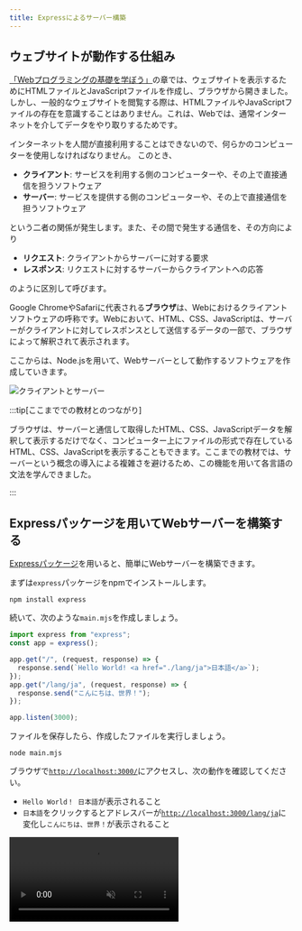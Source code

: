 ```yaml
---
title: Expressによるサーバー構築
---
```



## ウェブサイトが動作する仕組み

[「Webプログラミングの基礎を学ぼう」](/docs/trial-session/)の章では、ウェブサイトを表示するためにHTMLファイルとJavaScriptファイルを作成し、ブラウザから開きました。しかし、一般的なウェブサイトを閲覧する際は、HTMLファイルやJavaScriptファイルの存在を意識することはありません。これは、Webでは、通常インターネットを介してデータをやり取りするためです。

インターネットを人間が直接利用することはできないので、何らかのコンピューターを使用しなければなりません。
このとき、

- **クライアント**: サービスを利用する側のコンピューターや、その上で直接通信を担うソフトウェア
- **サーバー**: サービスを提供する側のコンピューターや、その上で直接通信を担うソフトウェア

という二者の関係が発生します。また、その間で発生する通信を、その方向により

- **リクエスト**: クライアントからサーバーに対する要求
- **レスポンス**: リクエストに対するサーバーからクライアントへの応答

のように区別して呼びます。

Google ChromeやSafariに代表される**ブラウザ**は、Webにおけるクライアントソフトウェアの呼称です。Webにおいて、HTML、CSS、JavaScriptは、サーバーがクライアントに対してレスポンスとして送信するデータの一部で、ブラウザによって解釈されて表示されます。

ここからは、Node.jsを用いて、Webサーバーとして動作するソフトウェアを作成していきます。

![クライアントとサーバー](./client-server.drawio.svg)

:::tip[ここまででの教材とのつながり]

ブラウザは、サーバーと通信して取得したHTML、CSS、JavaScriptデータを解釈して表示するだけでなく、コンピューター上にファイルの形式で存在しているHTML、CSS、JavaScriptを表示することもできます。ここまでの教材では、サーバーという概念の導入による複雑さを避けるため、この機能を用いて各言語の文法を学んできました。

:::

## Expressパッケージを用いてWebサーバーを構築する

[Expressパッケージ](https://www.npmjs.com/package/express)を用いると、簡単にWebサーバーを構築できます。

まずは`express`パッケージをnpmでインストールします。

```shell
npm install express
```

続いて、次のような`main.mjs`を作成しましょう。

```javascript title="main.mjs" showLineNumbers
import express from "express";
const app = express();

app.get("/", (request, response) => {
  response.send(`Hello World! <a href="./lang/ja">日本語</a>`);
});
app.get("/lang/ja", (request, response) => {
  response.send("こんにちは、世界！");
});

app.listen(3000);
```

<ViewSource url={import.meta.url} path="_samples/express-server" />

ファイルを保存したら、作成したファイルを実行しましょう。

```shell
node main.mjs
```

ブラウザで<a href="http://localhost:3000/" target="_blank">`http://localhost:3000/`</a>にアクセスし、次の動作を確認してください。

- `Hello World！ 日本語`が表示されること
- `日本語`をクリックするとアドレスバーが<a href="http://localhost:3000/lang/ja" target="_blank">`http://localhost:3000/lang/ja`</a>に変化し`こんにちは、世界！`が表示されること

<video src={expressSetupVideo} muted controls />

:::warning[Webサーバーの停止]

サーバーは、クライアントからのリクエストを待ち受けるため、管理者により指示されない限り終了しないソフトウェアとして動作します。Expressで構築したサーバーは、ターミナル上で<kbd>control</kbd> + <kbd>C</kbd> (macOS) / <kbd>Ctrl</kbd> + <kbd>C</kbd> (Windows) を押すことで停止することができます。

:::

## HTTPとURL

前項のプログラムが動作する仕組みを理解するためには、ブラウザとサーバーの間で行われるやり取りについて知る必要があります。互いが好き勝手にデータを送受信しても、意味のあるやり取りは成立しません。そこで、ブラウザとサーバーの間でデータを送受信する際には、一定の手順に従う必要があります。この手順のことを**プロトコル**と呼び、Webの世界では、**HTTP**と呼ばれるプロトコルが用いられます。

ブラウザは、アドレスバーに**URL**が入力されると、その情報をもとにHTTPを用いてサーバーと通信します。例えば、先ほどの例で使用した`http://localhost:3000/lang/ja`というURLは、次のように解釈されます。

<p>
  <UrlStructureExplanation />
</p>

- **プロトコル**:
  `http`または`https`のいずれかです。いずれを指定しても使用されるプロトコルはHTTPですが、`https`を指定した場合は通信内容が暗号化されます。この例では`http`を用いていますが、インターネット上に公開するウェブサイトでは`https`を用いることが推奨されます。
- **ドメイン**:
  通信先のコンピューターを特定するための識別子です。この例ではサーバーを自分のコンピューター上に構築しているため、自分自身を表す特殊なドメイン`localhost`を用いています。`example.com`や`foo.example.net`は、実際のインターネット上で使われるドメイン名の例です。
- **ポート**:
  通信先のコンピューター上で、どのプログラムと通信するかを特定するための整数です。ポートを変えることで、同じコンピューター上で複数のサーバーが通信を待ち受けることができます。省略すると、プロトコル部分が`http`の場合は80番ポートが、`https`の場合は443番ポートが用いられます。
- **パス**:
  クライアントがサーバーに対し、何を要求するかを指定するための文字列です。Linuxのファイルシステムで用いられるパスと同様に、意味的には`/`記号によって階層化されますが、クライアントはサーバーに対してパスを文字列として送信するだけで、その内容はサーバーによって自由に解釈されます。

`http://localhost:3000/lang/ja`というURLは、HTTPプロトコルを暗号化せずに用いて、`localhost`というドメインの3000番ポートで待ち受けているサーバーに対して`/lang/ja`というパスを要求することを意味します。

このように、URLに含まれる情報のうち、プロトコル、ドメイン、ポートはネットワーク上で通信を行うために用いられる情報です。残りのパス部分をどのように扱うかが、サーバー側のプログラムにおける主な関心事になります。

## Hello Worldサーバーの動作

`main.mjs`のプログラムを参照しながら、ブラウザとサーバーの間でどのようなやり取りが行われているのかを確認しましょう。

```javascript title="main.mjs (再掲)" showLineNumbers
import express from "express";
const app = express();

app.get("/", (request, response) => {
  response.send(`Hello World! <a href="./lang/ja">日本語</a>`);
});
app.get("/lang/ja", (request, response) => {
  response.send("こんにちは、世界！");
});

app.listen(3000);
```

### `node main.mjs`を実行したとき

1. **[2行目]** `const app = express();`により、Expressの[`Application`](https://expressjs.com/ja/api.html#app)クラスのインスタンスが作成されます。
2. **[4行目]** `app.get("/", (request, response) => { ... });`で呼び出された[`get`](https://expressjs.com/ja/api.html#app.get.method)メソッドにより、`/`というパスに対するリクエストを受けたときに実行される関数として、第2引数に指定された関数が登録されます。この時点では関数は`Application`インスタンスに登録されるのみで、実行はされません。
3. **[7行目]** 4行目と同様に、`/lang/ja`というパスに対するリクエストを受けたときに実行される関数が登録されます。
4. **[11行目]** `app.listen(3000);`により、Expressはリクエストを待ち受けるHTTPサーバーとして動作を開始します。

### ブラウザの操作を行ったとき

1. 利用者が、ブラウザのアドレスバーに`http://localhost:3000/`というURLを入力します。
2. ブラウザは、`localhost:3000`で起動しているExpressのサーバーに対して、`/`というパスに対するHTTPリクエストを送信します。
3. Expressは`/`に対するHTTPリクエストを受け取り、**[4行目]** の関数を実行します。引数として、Expressは次に示す2つのオブジェクトを生成して渡します。
   - 第1引数 (`request`): 受け取ったHTTPリクエストに関する情報をExpressが開発者にとって扱いやすい形にまとめた[`Request`](https://expressjs.com/ja/api.html#req)クラスのインスタンス。
   - 第2引数 (`response`): Expressがクライアントに返すHTTPレスポンスを開発者が制御するための[`Response`](https://expressjs.com/ja/api.html#res)クラスのインスタンス。
4. **[5行目]** の <code>{'response.send(`...`);'}</code>により、Expressは<code>{'`Hello World! <a href="./lang/ja">日本語</a>`'}</code>という文字列をレスポンスとして送信します。
5. ブラウザは、受け取ったレスポンスをHTMLとして解釈し、`Hello World!`という文字列と、`日本語`というリンクを表示します。
6. 利用者が、`日本語`というリンクをクリックします。
7. ブラウザは、クリックされたリンクの`href`属性をもとに、アドレスバーのURLを更新し、ページ遷移を起こします。
   - `href`属性にプロトコルを含むURLが指定されていれば、そのURLに遷移します。
   - `href`属性が相対パスの形式で指定されていれば、現在のパスを基準に[Linuxにおける相対パス](/docs/web-servers/linux-commands/#パス)と同様の方法でURLを更新します。この例では、更新前のパスが`/`で、`href`属性には`./lang/ja`が指定されているため、更新後のパスは`/lang/ja`になり、URLは`http://localhost:3000/lang/ja`に変化します。
8. 2から5までの手順が、`/lang/ja`というパスに対して行われます。

<p>
  <RequestResponseSlideShow />
</p>

## HTMLに指定された外部リソースの取得

サーバーから返されたレスポンスがHTMLである場合、ブラウザによってさらに別のリクエストが送信される場合があります。例えば、HTMLにはCSSやJavaScriptなどの外部リソースを読み込むためのタグが存在します。これらの外部リソースは、ブラウザがHTMLを解釈する際に、それぞれに対するリクエストを送信して取得します。

次の例では、ブラウザは2つのHTTPリクエストを送信します。

1. 利用者が、ブラウザのアドレスバーに`http://localhost:3000/`というURLを入力します。
2. ブラウザは、`/`というパスに対するHTTPリクエストを送信します。
3. サーバーは、`<script src="./script.js"></script>`という文字列をレスポンスとして送信します。
4. ブラウザは、受け取ったレスポンスをHTMLとして解釈し、`script`タグを発見します。
5. ブラウザは、`src`属性を相対パスとして解釈し、`/script.js`というパスに対してHTTPリクエストを送信します。
6. サーバーは、`document.write("Hello World!");`という文字列をレスポンスとして送信します。
7. ブラウザは、受け取ったレスポンスをJavaScriptとして解釈し、`Hello World!`という文字列を表示します。

```javascript title="main.mjs"
import express from "express";
const app = express();

app.get("/", (request, response) => {
  response.send(`<script src="./script.js"></script>`);
});
app.get("/script.js", (request, response) => {
  response.send(`document.write("Hello World!");`);
});

app.listen(3000);
```

<ViewSource url={import.meta.url} path="_samples/html-external-resources" />

## 静的ウェブサーバー

次の例では、`/`、`/script.js`、`/sub/`、`/sub/script.js`へのリクエストについて、それぞれファイルから読み込んでレスポンスを送信しています。

```javascript title="main.mjs"
import express from "express";
import { readFileSync } from "node:fs";
const app = express();

app.get("/", (request, response) => {
  response.send(readFileSync("./public/index.html", "utf-8"));
});
app.get("/script.js", (request, response) => {
  response.send(readFileSync("./public/script.js", "utf-8"));
});
app.get("/sub/", (request, response) => {
  response.send(readFileSync("./public/sub/index.html", "utf-8"));
});
app.get("/sub/script.js", (request, response) => {
  response.send(readFileSync("./public/sub/script.js", "utf-8"));
});

app.listen(3000);
```

<ViewSource url={import.meta.url} path="_samples/static-hosting-naive" />

[`express.static`関数](https://expressjs.com/ja/api.html#express.static)を用いると、このような「リクエストを受け取ったら、そのパスに応じて適切なファイルを読み込んでレスポンスとして返す」という一連の動作を簡単に記述できます。

```javascript title="main.mjs"
import express from "express";

const app = express();
app.use(express.static("./public"));
app.listen(3000);
```

<ViewSource url={import.meta.url} path="_samples/static-hosting-smart" />

これにより、リクエストのパスをもとに、`public`フォルダ内の適切なファイルが自動的に配信されます。

:::tip[`index.html`の省略]

`express.static`を用いる場合、`index.html`は省略可能になります。つまり、`/`へのリクエストで`public/index.html`が、`/sub`へのリクエストで`public/sub/index.html`にアクセスできるようになります。これは、ExpressやJavaScriptに限ったことではなく、多くのWebサーバーの実装において、こういったルールが成り立ちます。

:::

:::tip[`app.use`と`express.static`の実装]

Expressの [`use`メソッド](https://expressjs.com/ja/api.html#app.use) は、`get`メソッドと同様に、リクエストを受け取ったときに実行される関数を登録するためのメソッドです。しかし、`use`メソッドは、登録された関数が全てのリクエストに対して実行される点が異なります。`express.static`関数は、関数を返す関数となっており、`use`メソッドに渡すことで、リクエストのパスに応じて適切なファイルを読み込んでレスポンスとして返す関数を登録することができます。

Expressの [`Request`](https://expressjs.com/ja/api.html#req) オブジェクトの[`path`プロパティ](https://expressjs.com/ja/api.html#req.path)には、リクエストのパスが文字列として格納されています。この値を用いて、`express.static`は適切なファイルを読み込みます。次の例は、`express.static`関数の簡易な実装例です。このプログラムは動作はしますが、セキュリティ上の問題があるため、実際のExpressの実装はもっと複雑になっています。

```javascript
const app = express();
app.use((request, response) => {
  response.send(readFileSync("./public" + request.path, "utf-8"));
});
app.listen(3000);
```

<ViewSource url={import.meta.url} path="_samples/app-use" />

:::

## 複雑なウェブページ

前項のプログラムを書き換えて、複雑なHTMLを出力できるようにしてみましょう。

```javascript title="main.mjs"
import express from "express";
const app = express();

const names = ["田中", "鈴木", "佐藤"];
app.get("/", (request, response) => {
  response.send(`
    <!doctype html>
      <html lang="ja">
      <head>
        <meta charset="utf-8" />
        <title>Title</title>
      </head>
      <body>
        <ul>
          ${names.map((name) => `<li>${name}</li>`).join("")}
        </ul>
      </body>
    </html>
  `);
});

app.listen(3000);
```

<ViewSource url={import.meta.url} path="_samples/complex-html" />

:::note[`Array#join`]

[`Array#join`メソッド](https://developer.mozilla.org/ja/docs/Web/JavaScript/Reference/Global_Objects/Array/join)は、配列を指定した区切り文字で結合した文字列を返すメソッドです。

```javascript
console.log(["Apple", "Banana", "Orange"].join("/")); // Apple/Banana/Orange
```

:::

このようにテンプレートリテラルを用いることで、複雑なウェブページの内容を表すことができます。

## 演習問題1

Expressを用いて、`あなたはn人目のお客様です。`とレスポンスするWebサーバーを作成してください。`n`はアクセスされるたびに1ずつ増えるようにしてください。

<Answer title="訪問者カウンター">

```javascript title="main.mjs"
import express from "express";
const app = express();

let count = 0;
app.get("/", (request, response) => {
  count += 1;
  response.send(`あなたは${count}人目のお客様です。`);
});

app.listen(3000);
```

<ViewSource url={import.meta.url} path="_samples/nth" />

</Answer>

## 演習問題2（発展）

(重要) アクセスされた時刻をウェブサーバー側で求めて表示するウェブサーバーと、ブラウザに求めさせるウェブサーバーをそれぞれ作成してください。また、この2つの違いは何でしょうか。どういった場合にどちらの手法を使うのが適切でしょうか。

<Answer title="サーバー側とクライアント側">

```javascript
app.get("/", (request, response) => {
  response.send(`
    <!doctype html>
      <html lang="ja">
      <head>
        <meta charset="utf-8" />
        <title>Title</title>
      </head>
      <body>
        ${
          // この部分はサーバーサイドで実行されます
          new Date().toString()
        }
        <script>
          // この部分はクライアントサイドで実行されます
          document.write(new Date().toString());
        </script>
      </body>
    </html>
  `);
});
```

<ViewSource url={import.meta.url} path="_samples/server-or-client" />

</Answer>
